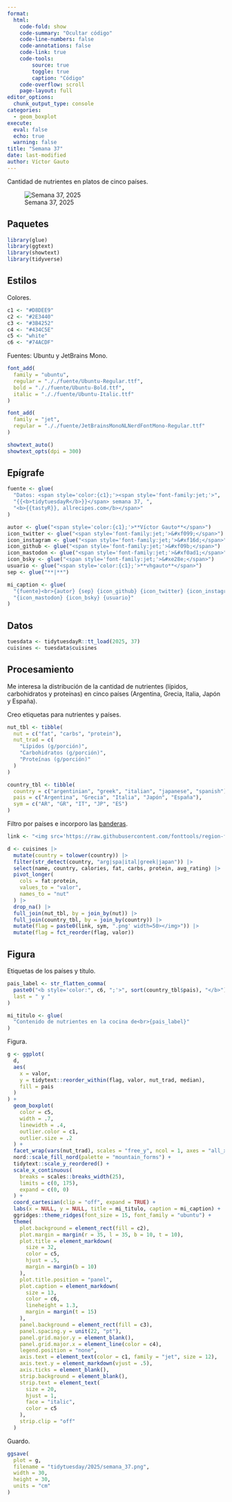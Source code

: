 ```yaml
---
format:
  html:
    code-fold: show
    code-summary: "Ocultar código"
    code-line-numbers: false
    code-annotations: false
    code-link: true
    code-tools:
        source: true
        toggle: true
        caption: "Código"
    code-overflow: scroll
    page-layout: full
editor_options:
  chunk_output_type: console
categories:
  - geom_boxplot
execute:
  eval: false
  echo: true
  warning: false
title: "Semana 37"
date: last-modified
author: Víctor Gauto
---
```


Cantidad de nutrientes en platos de cinco países.

::: {.column-page-right}

![Semana 37, 2025](semana_37.png)

:::

## Paquetes

```r
library(glue)
library(ggtext)
library(showtext)
library(tidyverse)
```

## Estilos

Colores.

```r
c1 <- "#D8DEE9"
c2 <- "#2E3440"
c3 <- "#3B4252"
c4 <- "#434C5E"
c5 <- "white"
c6 <- "#74ACDF"
```

Fuentes: Ubuntu y JetBrains Mono.

```r
font_add(
  family = "ubuntu",
  regular = "././fuente/Ubuntu-Regular.ttf",
  bold = "././fuente/Ubuntu-Bold.ttf",
  italic = "././fuente/Ubuntu-Italic.ttf"
)

font_add(
  family = "jet",
  regular = "././fuente/JetBrainsMonoNLNerdFontMono-Regular.ttf"
)

showtext_auto()
showtext_opts(dpi = 300)
```

## Epígrafe

```r
fuente <- glue(
  "Datos: <span style='color:{c1};'><span style='font-family:jet;'>",
  "{{<b>tidytuesdayR</b>}}</span> semana 37, ",
  "<b>{{tastyR}}, allrecipes.com</b></span>"
)

autor <- glue("<span style='color:{c1};'>**Víctor Gauto**</span>")
icon_twitter <- glue("<span style='font-family:jet;'>&#xf099;</span>")
icon_instagram <- glue("<span style='font-family:jet;'>&#xf16d;</span>")
icon_github <- glue("<span style='font-family:jet;'>&#xf09b;</span>")
icon_mastodon <- glue("<span style='font-family:jet;'>&#xf0ad1;</span>")
icon_bsky <- glue("<span style='font-family:jet;'>&#xe28e;</span>")
usuario <- glue("<span style='color:{c1};'>**vhgauto**</span>")
sep <- glue("**|**")

mi_caption <- glue(
  "{fuente}<br>{autor} {sep} {icon_github} {icon_twitter} {icon_instagram} ",
  "{icon_mastodon} {icon_bsky} {usuario}"
)
```

## Datos

```r
tuesdata <- tidytuesdayR::tt_load(2025, 37)
cuisines <- tuesdata$cuisines
```

## Procesamiento

Me interesa la distribución de la cantidad de nutrientes (lípidos, carbohidratos y proteínas) en cinco países (Argentina, Grecia, Italia, Japón y España).

Creo etiquetas para nutrientes y países.

```r
nut_tbl <- tibble(
  nut = c("fat", "carbs", "protein"),
  nut_trad = c(
    "Lípidos (g/porción)",
    "Carbohidratos (g/porción)",
    "Proteínas (g/porción)"
  )
)

country_tbl <- tibble(
  country = c("argentinian", "greek", "italian", "japanese", "spanish"),
  pais = c("Argentina", "Grecia", "Italia", "Japón", "España"),
  sym = c("AR", "GR", "IT", "JP", "ES")
)
```

Filtro por países e incorporo las [banderas](https://github.com/fonttools/region-flags).

```r
link <- "<img src='https://raw.githubusercontent.com/fonttools/region-flags/refs/heads/gh-pages/png/"

d <- cuisines |>
  mutate(country = tolower(country)) |>
  filter(str_detect(country, "arg|spa|ital|greek|japan")) |>
  select(name, country, calories, fat, carbs, protein, avg_rating) |>
  pivot_longer(
    cols = fat:protein,
    values_to = "valor",
    names_to = "nut"
  ) |>
  drop_na() |>
  full_join(nut_tbl, by = join_by(nut)) |>
  full_join(country_tbl, by = join_by(country)) |>
  mutate(flag = paste0(link, sym, ".png' width=50></img>")) |>
  mutate(flag = fct_reorder(flag, valor))
```

## Figura

Etiquetas de los países y título.

```r
pais_label <- str_flatten_comma(
  paste0("<b style='color:", c6, ";'>", sort(country_tbl$pais), "</b>"),
  last = " y "
)

mi_titulo <- glue(
  "Contenido de nutrientes en la cocina de<br>{pais_label}"
)
```

Figura.

```r
g <- ggplot(
  d,
  aes(
    x = valor,
    y = tidytext::reorder_within(flag, valor, nut_trad, median),
    fill = pais
  )
) +
  geom_boxplot(
    color = c5,
    width = .7,
    linewidth = .4,
    outlier.color = c1,
    outlier.size = .2
  ) +
  facet_wrap(vars(nut_trad), scales = "free_y", ncol = 1, axes = "all_x") +
  nord::scale_fill_nord(palette = "mountain_forms") +
  tidytext::scale_y_reordered() +
  scale_x_continuous(
    breaks = scales::breaks_width(25),
    limits = c(0, 175),
    expand = c(0, 0)
  ) +
  coord_cartesian(clip = "off", expand = TRUE) +
  labs(x = NULL, y = NULL, title = mi_titulo, caption = mi_caption) +
  ggridges::theme_ridges(font_size = 15, font_family = "ubuntu") +
  theme(
    plot.background = element_rect(fill = c2),
    plot.margin = margin(r = 35, l = 35, b = 10, t = 10),
    plot.title = element_markdown(
      size = 32,
      color = c5,
      hjust = .5,
      margin = margin(b = 10)
    ),
    plot.title.position = "panel",
    plot.caption = element_markdown(
      size = 13,
      color = c6,
      lineheight = 1.3,
      margin = margin(t = 15)
    ),
    panel.background = element_rect(fill = c3),
    panel.spacing.y = unit(22, "pt"),
    panel.grid.major.y = element_blank(),
    panel.grid.major.x = element_line(color = c4),
    legend.position = "none",
    axis.text = element_text(color = c1, family = "jet", size = 12),
    axis.text.y = element_markdown(vjust = .5),
    axis.ticks = element_blank(),
    strip.background = element_blank(),
    strip.text = element_text(
      size = 20,
      hjust = 1,
      face = "italic",
      color = c5
    ),
    strip.clip = "off"
  )
```

Guardo.

```r
ggsave(
  plot = g,
  filename = "tidytuesday/2025/semana_37.png",
  width = 30,
  height = 30,
  units = "cm"
)
```

